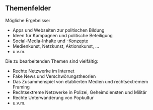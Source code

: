 ## Themenfelder

Mögliche Ergebnisse:

-   Apps und Webseiten zur politischen Bildung
-   Ideen für Kampagnen und politische Beteiligung
-   Social-Media-Inhalte und -Konzepte
-   Medienkunst, Netzkunst, Aktionskunst, …
-   u.v.m.

Die zu bearbeitenden Themen sind vielfältig:

-   Rechte Netzwerke im Internet
-   Fake News und Verschwörungstheorien
-   Das Zusammenspiel von etablierten Medien und rechtsextremem Framing
-   Rechtsextreme Netzwerke in Polizei, Geheimdiensten und Militär
-   Rechte Unterwanderung von Popkultur
-   u.v.m.
